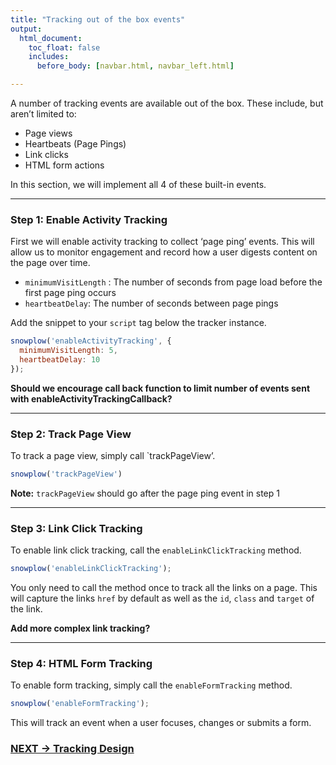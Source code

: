 ```yaml
---
title: "Tracking out of the box events"
output:
  html_document:
    toc_float: false
    includes:
      before_body: [navbar.html, navbar_left.html]

---
```


A number of tracking events are available out of the box. These include, but aren't limited to:

- Page views
- Heartbeats (Page Pings)
- Link clicks
- HTML form actions

In this section, we will implement all 4 of these built-in events.

***

### **Step 1:** Enable Activity Tracking
First we will enable activity tracking to collect 'page ping' events. This will allow us to monitor engagement and record how a user digests content on the page over time. 

  - `minimumVisitLength` : The number of seconds from page load before the first page ping occurs
  - `heartbeatDelay`: The number of seconds between page pings 

Add the snippet to your `script` tag below the tracker instance. 

```javascript
snowplow('enableActivityTracking', { 
  minimumVisitLength: 5, 
  heartbeatDelay: 10 
});
```

**Should we encourage call back function to limit number of events sent with enableActivityTrackingCallback?**

***

### **Step 2:** Track Page View
To track a page view, simply call `trackPageView'. 

```javascript
snowplow('trackPageView')
```
**Note:** `trackPageView` should go after the page ping event in step 1

***

### **Step 3:**  Link Click Tracking
To enable link click tracking, call the `enableLinkClickTracking` method.

```javascript
snowplow('enableLinkClickTracking');
```

You only need to call the method once to track all the links on a page. This will capture the links `href` by default as well as the `id`, `class` and `target` of the link.
  
**Add more complex link tracking?**

***

### **Step 4:** HTML Form Tracking
To enable form tracking, simply call the `enableFormTracking` method.

```javascript
snowplow('enableFormTracking');
```

This will track an event when a user focuses, changes or submits a form.

### [NEXT -> Tracking Design](tracking_3.html)
